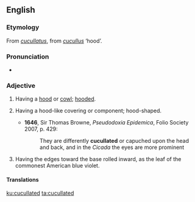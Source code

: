 ==English==

===Etymology===
From {{etyl|la|en}} ''[[cucullatus]]'', from ''[[cucullus]]'' ‘hood’.

===Pronunciation===
* {{IPA|/ˈkjuːkəleɪtɪd/|lang=en}}

===Adjective===
{{en-adj}}

# Having a [[hood]] or [[cowl]]; [[hooded]].
# {{lb|en|zoology|botany}} Having a hood-like covering or component; hood-shaped.
#* '''1646''', Sir Thomas Browne, ''Pseudodoxia Epidemica'', Folio Society 2007, p. 429:
#*: They are differently '''cucullated''' or capuched upon the head and back, and in the ''Cicada'' the eyes are more prominent
# {{lb|en|botany}} Having the edges toward the base rolled inward, as the leaf of the commonest American blue violet.

====Translations====
{{trans-see|having a hood|hooded}}

[[ku:cucullated]]
[[ta:cucullated]]